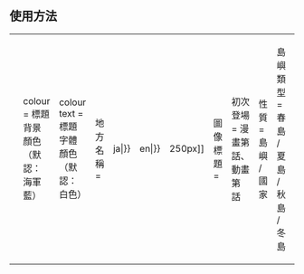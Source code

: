 <IncludeOnly><!-- 在這裡加入模板的保護標識 --></IncludeOnly>
<!-- 在本行下編輯模板說明 -->
== 使用方法 ==
{| style="background: transparent;"
|<pre>{{ONE PIECE地理
| colour         = 標題背景顏色（默認：海軍藍）
| colour text    = 標題字體顏色（默認：白色）
| 地方名稱         = 
| 日語名稱         = {{lang|ja|}}
| 英文譯名         = {{lang|en|}}
| 圖像             = [[file:|250px]]
| 圖像標題         = 
| 初次登場         = 漫畫第 話、動畫第 話
| 性質             = 島嶼 / 國家
| 島嶼類型         = 春島 / 夏島 / 秋島 / 冬島
| 位置             = 
| 重要地點         = 
| 重要人物         = 
| 附加資料1名稱    = 
| 附加資料1       =
| 附加資料2名稱    = 
| 附加資料2       =
| 附加資料3名稱    = 
| 附加資料3       =
| 台灣譯名         = -{}- 
| 港澳譯名         = -{}- 
| 大陸譯名         = 
}}
</pre>
{{esoteric}}
|}

<IncludeOnly>
<!-- 本行下加入模板的分類 -->

<!-- 本行下加入模板的跨語言鏈接 -->

</IncludeOnly>
